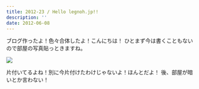 ```yaml
---
title: 2012-23 / Hello legnoh.jp!!
description: ''
date: 2012-06-08
---
```


ブログ作ったよ！色々合体したよ！こんにちは！
ひとまず今は書くこともないので部屋の写真貼っときますね。

![](/img/blog/2012-23/20121230171139.jpeg)

片付いてるよね！別に今片付けたわけじゃないよ！ほんとだよ！
後、部屋が暗いとか言わない！

